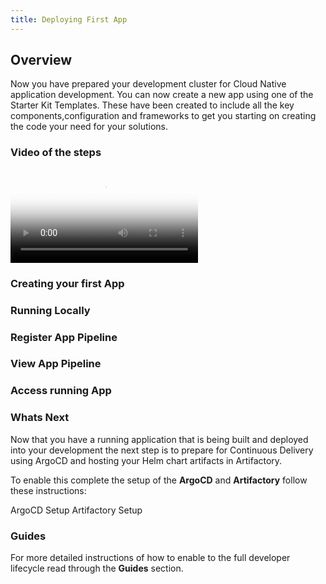```yaml
---
title: Deploying First App
---
```


## Overview

Now you have prepared your development cluster for Cloud Native application development. You can now create a new app using one of the
Starter Kit Templates. These have been created to include all the key components,configuration and frameworks to get you starting on
creating the code your need for your solutions.

### Video of the steps

<Video src="./video/deployfirstapp.m4v" type="video/m4v" poster="/images/poster.png">
</Video>

### Creating your first App

### Running Locally

### Register App Pipeline

### View App Pipeline

### Access running App

### Whats Next

Now that you have a running application that is being built and deployed into your development the next step is to prepare
for Continuous Delivery using ArgoCD and hosting your Helm chart artifacts in Artifactory.

To enable this complete the setup of the **ArgoCD** and **Artifactory** follow these instructions:

<AnchorLinks small>
  <AnchorLink to="/getting-started/argocd-setup">ArgoCD Setup</AnchorLink>
  <AnchorLink to="/getting-started/artifactory-setup">Artifactory Setup</AnchorLink>
</AnchorLinks>

### Guides

For more detailed instructions of how to enable to the full developer lifecycle read through the **Guides** section.
